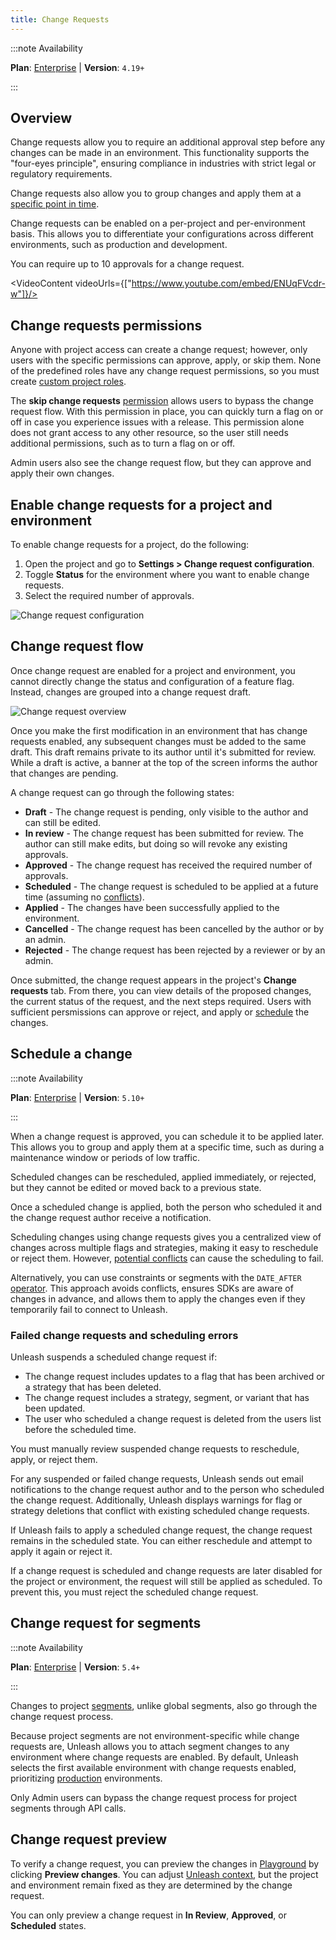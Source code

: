 ```yaml
---
title: Change Requests
---
```



:::note Availability

**Plan**: [Enterprise](https://www.getunleash.io/pricing) | **Version**: `4.19+`

:::

## Overview

Change requests allow you to require an additional approval step before any changes can be made in an environment. This functionality supports the "four-eyes principle", ensuring compliance in industries with strict legal or regulatory requirements.
 
Change requests also allow you to group changes and apply them at a [specific point in time](#schedule-a-change).

Change requests can be enabled on a per-project and per-environment basis. This allows you to differentiate your configurations across different environments, such as production and development.

You can require up to 10 approvals for a change request.

<VideoContent videoUrls={["https://www.youtube.com/embed/ENUqFVcdr-w"]}/>

## Change requests permissions

Anyone with project access can create a change request; however, only users with the specific permissions can approve, apply, or skip them. None of the predefined roles have any change request permissions, so you must create [custom project roles](/reference/rbac#custom-project-roles).

The **skip change requests** [permission](/reference/rbac#environment-permissions) allows users to bypass the change request flow. With this permission in place, you can quickly turn a flag on or off in case you experience issues with a release. This permission alone does not grant access to any other resource, so the user still needs additional permissions, such as to turn a flag on or off.

Admin users also see the change request flow, but they can approve and apply their own changes.

## Enable change requests for a project and environment

To enable change requests for a project, do the following:

1. Open the project and go to **Settings > Change request configuration**.
2. Toggle **Status** for the environment where you want to enable change requests.
3. Select the required number of approvals.

![Change request configuration](/img/change-request-configuration.png)

## Change request flow

Once change request are enabled for a project and environment, you cannot directly change the status and configuration of a feature flag. Instead, changes are grouped into a change request draft.

![Change request overview](/img/change-request-overview.svg)

Once you make the first modification in an environment that has change requests enabled, any subsequent changes must be added to the same draft. This draft remains private to its author until it's submitted for review. While a draft is active, a banner at the top of the screen informs the author that changes are pending.

A change request can go through the following states:
* **Draft** - The change request is pending, only visible to the author and can still be edited.
* **In review** - The change request has been submitted for review. The author can still make edits, but doing so will revoke any existing approvals.
* **Approved** - The change request has received the required number of approvals.
* **Scheduled** - The change request is scheduled to be applied at a future time (assuming no [conflicts](#failed-change-requests-and-scheduling-errors)).
* **Applied** - The changes have been successfully applied to the environment.
* **Cancelled** - The change request has been cancelled by the author or by an admin.
* **Rejected** - The change request has been rejected by a reviewer or by an admin.

Once submitted, the change request appears in the project's **Change requests** tab. From there, you can view details of the proposed changes, the current status of the request, and the next steps required. Users with sufficient persmissions can approve or reject, and apply or [schedule](#schedule-a-change) the changes.

## Schedule a change

:::note Availability

**Plan**: [Enterprise](https://www.getunleash.io/pricing) | **Version**: `5.10+`

:::

When a change request is approved, you can schedule it to be applied later. This allows you to group and apply them at a specific time, such as during a maintenance window or periods of low traffic.

Scheduled changes can be rescheduled, applied immediately, or rejected, but they cannot be edited or moved back to a previous state.

Once a scheduled change is applied, both the person who scheduled it and the change request author receive a notification.

Scheduling changes using change requests gives you a centralized view of changes across multiple flags and strategies, making it easy to reschedule or reject them. However, [potential conflicts](#failed-change-requests-and-scheduling-erros) can cause the scheduling to fail.

Alternatively, you can use constraints or segments with the `DATE_AFTER` [operator](/reference/activation-strategies#constraint-operators). This approach avoids conflicts, ensures SDKs are aware of changes in advance, and allows them to apply the changes even if they temporarily fail to connect to Unleash.

### Failed change requests and scheduling errors

Unleash suspends a scheduled change request if:
- The change request includes updates to a flag that has been archived or a strategy that has been deleted. 
- The change request includes a strategy, segment, or variant that has been updated.
- The user who scheduled a change request is deleted from the users list before the scheduled time.

You must manually review suspended change requests to reschedule, apply, or reject them.

For any suspended or failed change requests, Unleash sends out email notifications to the change request author and to the person who scheduled the change request. Additionally, Unleash displays warnings for flag or strategy deletions that conflict with existing scheduled change requests.

If Unleash fails to apply a scheduled change request, the change request remains in the scheduled state. You can either reschedule and attempt to apply it again or reject it.

If a change request is scheduled and change requests are later disabled for the project or environment, the request will still be applied as scheduled. To prevent this, you must reject the scheduled change request.

## Change request for segments

:::note Availability

**Plan**: [Enterprise](https://www.getunleash.io/pricing) | **Version**: `5.4+`

:::

Changes to project [segments](segments), unlike global segments, also go through the change request process.

Because project segments are not environment-specific while change requests are, Unleash allows you to attach segment changes to any environment where change requests are enabled. By default, Unleash selects the first available environment with change requests enabled, prioritizing [production](environments#environment-types) environments.

Only Admin users can bypass the change request process for project segments through API calls.

## Change request preview

To verify a change request, you can preview the changes in [Playground](playground) by clicking **Preview changes**. You can adjust [Unleash context](playground#the-unleash-context), but the project and environment remain fixed as they are determined by the change request.

You can only preview a change request in **In Review**, **Approved**, or **Scheduled** states.